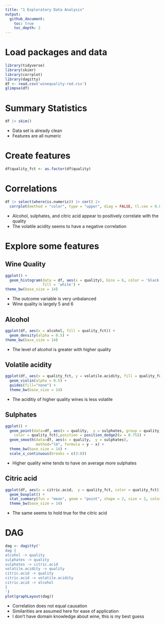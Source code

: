 ```yaml
---
title: "1 Exploratory Data Analysis"
output:
  github_document:
    toc: true
    toc_depth: 2
---
```


# Load packages and data
```r
library(tidyverse)
library(skimr)
library(corrplot)
library(dagitty)
df <- read.csv('winequality-red.csv')
glimpse(df)
```

# Summary Statistics
```r
df |> skim()
```

- Data set is already clean
- Features are all numeric

# Create features
```r
df$quality_fct <- as.factor(df$quality)
```


# Correlations
```r
df |> select(where(is.numeric)) |> cor() |> 
  corrplot(method = "color", type = "upper", diag = FALSE, tl.cex = 0.8)
```

- Alcohol, sulphates, and citric acid appear to positively correlate with the quality
- The volatile acidity seems to have a negative correlation


# Explore some features

## Wine Quality
```r
ggplot() +
  geom_histogram(data = df, aes(x = quality), bins = 6, color = 'black', 
                 fill = 'white') +
theme_bw(base_size = 14)
```

- The outcome variable is very unbalanced
- Wine quality is largely 5 and 6

## Alcohol
```r
ggplot(df, aes(x = alcohol, fill = quality_fct)) +
  geom_density(alpha = 0.5) +
theme_bw(base_size = 14)
```

- The level of alcohol is greater with higher quality


## Volatile acidity
```r
ggplot(df, aes(x = quality_fct, y = volatile.acidity, fill = quality_fct)) +
  geom_violin(alpha = 0.5) +
  guides(fill="none") +
  theme_bw(base_size = 14)
```

- The aciditiy of higher quality wines is less volatile

## Sulphates
```r
ggplot() +
  geom_point(data=df, aes(x = quality,  y = sulphates, group = quality_fct, 
    color = quality_fct),position = position_dodge2(w = 0.75)) +
  geom_smooth(data=df, aes(x = quality,  y = sulphates),
              method="lm", formula = y ~ x) +
  theme_bw(base_size = 14) + 
  scale_x_continuous(breaks = c(3:8))

```

- Higher quality wine tends to have on average more sulphates

## Citric acid
```r
ggplot(df, aes(x = citric.acid,  y = quality_fct, color = quality_fct)) +
  geom_boxplot() +
  stat_summary(fun = "mean", geom = "point", shape = 2, size = 2, color = "black") +
  theme_bw(base_size = 14)
```

- The same seems to hold true for the citric acid

# DAG

```r
dag <- dagitty('
dag {
alcohol -> quality
sulphates -> quality
sulphates -> citric.acid
volatile.acidity -> quality
citric.acid -> quality
citric.acid -> volatile.acidity
citric.acid -> alcohol
}
')
plot(graphLayout(dag))
```

- Correlation does not equal causation
- Similarities are assumed here for ease of application
- I don't have domain knowledge about wine, this is my best guess
